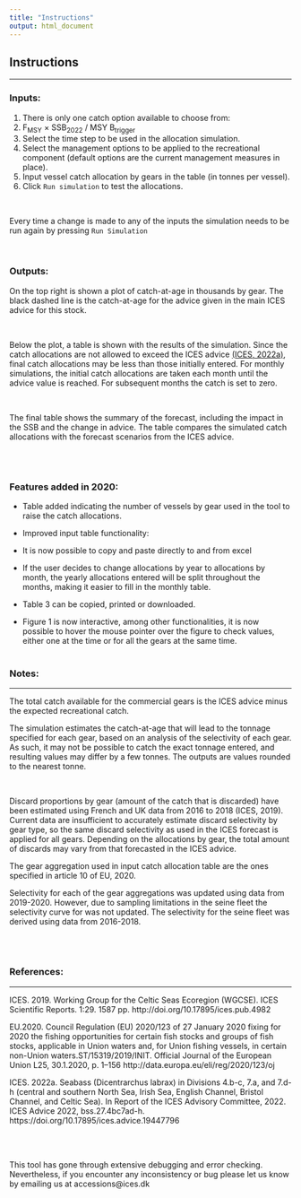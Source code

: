 ```yaml
---
title: "Instructions"
output: html_document
---
```



## Instructions
***

### **Inputs:**



1. There is only one catch option available to choose from:
  1. F<sub>MSY</sub> × SSB<sub>2022</sub> / MSY B<sub>trigger</sub>
2. Select the time step to be used in the allocation simulation.
3. Select the management options to be applied to the recreational component (default options are the current management measures in place).
4. Input vessel catch allocation by gears in the table (in tonnes per vessel).
5. Click `Run simulation` to test the allocations.


<br>

Every time a change is made to any of the inputs the simulation needs to be run again by pressing `Run Simulation`

<br>

### **Outputs:**


On the top right is shown a plot of catch-at-age in thousands by gear. The black dashed line is the catch-at-age for the advice given in the main ICES advice for this stock.

<br>

Below the plot, a table is shown with the results of the simulation. Since the catch allocations are not allowed to exceed the ICES advice [(ICES, 2022a)](https://doi.org/10.17895/ices.advice.19447796), final catch allocations may be less than those initially entered. For monthly simulations, the initial catch allocations are taken each month until the advice value is reached. For subsequent months the catch is set to zero.

<br>

The final table shows the summary of the forecast, including the impact in the SSB and the change in advice. The table compares the simulated catch allocations with the forecast scenarios from the ICES advice.

<br>
<br>


### **Features added in 2020:**

-	Table added indicating the number of vessels by gear used in the tool to raise the catch allocations.
-	Improved input table functionality:
  - It is now possible to copy and paste directly to and from excel
  - If the user decides to change allocations by year to allocations by month, the yearly allocations entered will be split throughout the months, making it easier to fill in the monthly table.

- Table 3 can be copied, printed or downloaded.
- Figure 1 is now interactive, among other functionalities, it is now possible to hover the mouse pointer over the figure to check values, either one at the time or for all the gears at the same time.
<br>
<br>


### **Notes:**
***

The total catch available for the commercial gears is the ICES advice minus the expected recreational catch.


The simulation estimates the catch-at-age that will lead to the tonnage specified for each gear, based on an analysis of the selectivity of each gear. As such, it may not be possible to catch the exact tonnage entered, and resulting values may differ by a few tonnes. The outputs are values rounded to the nearest tonne.

<br>

Discard proportions by gear (amount of the catch that is discarded) have been estimated using French and UK data from 2016 to 2018 (ICES, 2019). Current data are insufficient to accurately estimate discard selectivity by gear type, so the same discard selectivity as used in the ICES forecast is applied for all gears. Depending on the allocations by gear, the total amount of discards may vary from that forecasted in the ICES advice.

The gear aggregation used in input catch allocation table are the ones specified in article 10 of EU, 2020.

Selectivity for each of the gear aggregations was updated using data from 2019-2020. However, due to sampling limitations in the seine fleet the selectivity curve for was not updated. The selectivity for the seine fleet was derived using data from 2016-2018.   

<br>
<br>

### **References:**
***

ICES. 2019. Working Group for the Celtic Seas Ecoregion (WGCSE). ICES Scientific Reports. 1:29. 1587 pp. http://doi.org/10.17895/ices.pub.4982

EU.2020. Council Regulation (EU) 2020/123 of 27 January 2020 fixing for 2020 the fishing opportunities for certain fish stocks and groups of fish stocks, applicable in Union waters and, for Union fishing vessels, in certain non-Union waters.ST/15319/2019/INIT. Official Journal of the European Union L25, 30.1.2020, p. 1–156 http://data.europa.eu/eli/reg/2020/123/oj

ICES. 2022a. Seabass (Dicentrarchus labrax) in Divisions 4.b-c, 7.a, and 7.d-h (central and southern North Sea, Irish Sea, English Channel, Bristol Channel, and Celtic Sea). In Report of the ICES Advisory Committee, 2022. ICES Advice 2022, bss.27.4bc7ad-h. https://doi.org/10.17895/ices.advice.19447796

<br>
<br>


This tool has gone through extensive debugging and error checking. Nevertheless, if you encounter any inconsistency or bug please let us know by emailing us at accessions@ices.dk
<br>
<br>

